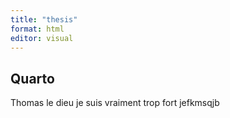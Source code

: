 ```yaml
---
title: "thesis"
format: html
editor: visual
---
```


## Quarto

Thomas le dieu 
je suis vraiment trop fort
jefkmsqjb